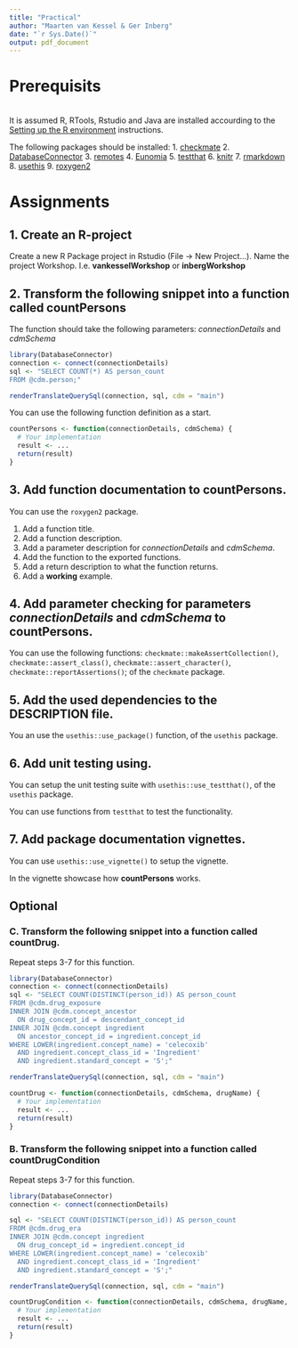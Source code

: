 ```yaml
---
title: "Practical"
author: "Maarten van Kessel & Ger Inberg"
date: "`r Sys.Date()`"
output: pdf_document
---
```


# Prerequisits
</br>
It is assumed R, RTools, Rstudio and Java are installed accourding to the [Setting up the R environment](https://ohdsi.github.io/Hades/rSetup.html) instructions.

The following packages should be installed:
1. [checkmate](https://mllg.github.io/checkmate/)
2. [DatabaseConnector](http://ohdsi.github.io/DatabaseConnector/)
3. [remotes](https://remotes.r-lib.org/)
4. [Eunomia](https://ohdsi.github.io/Eunomia/)
5. [testthat](https://testthat.r-lib.org/)
6. [knitr](https://yihui.org/knitr/)
7. [rmarkdown](https://rmarkdown.rstudio.com/)
8. [usethis](https://usethis.r-lib.org/)
9. [roxygen2](https://roxygen2.r-lib.org/articles/rd.html)

# Assignments
## 1. Create an R-project
Create a new R Package project in Rstudio (File -> New Project...). Name the project <lastname>Workshop. I.e. **vankesselWorkshop** or **inbergWorkshop**

## 2. Transform the following snippet into a function called **countPersons**
The function should take the following parameters: *connectionDetails* and *cdmSchema*
```r
library(DatabaseConnector)
connection <- connect(connectionDetails)
sql <- "SELECT COUNT(*) AS person_count
FROM @cdm.person;"

renderTranslateQuerySql(connection, sql, cdm = "main")
```

You can use the following function definition as a start.
```r
countPersons <- function(connectionDetails, cdmSchema) {
  # Your implementation
  result <- ...
  return(result)
}
```

## 3. Add function documentation to **countPersons**.
You can use the `roxygen2` package.

1. Add a function title.
2. Add a function description.
3. Add a parameter description for *connectionDetails* and *cdmSchema*.
4. Add the function to the exported functions.
5. Add a return description to what the function returns.
6. Add a **working** example.

## 4. Add parameter checking for parameters *connectionDetails* and *cdmSchema* to **countPersons**.
You can use the following functions: `checkmate::makeAssertCollection()`, `checkmate::assert_class()`, `checkmate::assert_character()`, ` checkmate::reportAssertions()`; of the `checkmate` package.

## 5. Add the used dependencies to the DESCRIPTION file.
You an use the `usethis::use_package()` function, of the `usethis` package.

## 6. Add unit testing using.
You can setup the unit testing suite with `usethis::use_testthat()`, of the `usethis` package.

You can use functions from `testthat` to test the functionality.

## 7. Add package documentation vignettes.
You can use `usethis::use_vignette()` to setup the vignette.

In the vignette showcase how **countPersons** works.


## Optional
### C. Transform the following snippet into a function called **countDrug**.
Repeat steps 3-7 for this function.
```r
library(DatabaseConnector)
connection <- connect(connectionDetails)
sql <- "SELECT COUNT(DISTINCT(person_id)) AS person_count
FROM @cdm.drug_exposure
INNER JOIN @cdm.concept_ancestor
  ON drug_concept_id = descendant_concept_id
INNER JOIN @cdm.concept ingredient
  ON ancestor_concept_id = ingredient.concept_id
WHERE LOWER(ingredient.concept_name) = 'celecoxib'
  AND ingredient.concept_class_id = 'Ingredient'
  AND ingredient.standard_concept = 'S';"

renderTranslateQuerySql(connection, sql, cdm = "main")
```

```r
countDrug <- function(connectionDetails, cdmSchema, drugName) {
  # Your implementation
  result <- ...
  return(result)
}
```


### B. Transform the following snippet into a function called **countDrugCondition**
Repeat steps 3-7 for this function.
```r
library(DatabaseConnector)
connection <- connect(connectionDetails)

sql <- "SELECT COUNT(DISTINCT(person_id)) AS person_count
FROM @cdm.drug_era
INNER JOIN @cdm.concept ingredient
  ON drug_concept_id = ingredient.concept_id
WHERE LOWER(ingredient.concept_name) = 'celecoxib'
  AND ingredient.concept_class_id = 'Ingredient'
  AND ingredient.standard_concept = 'S';"

renderTranslateQuerySql(connection, sql, cdm = "main")
```

```r
countDrugCondition <- function(connectionDetails, cdmSchema, drugName, conditionId) {
  # Your implementation
  result <- ...
  return(result)
}
```

